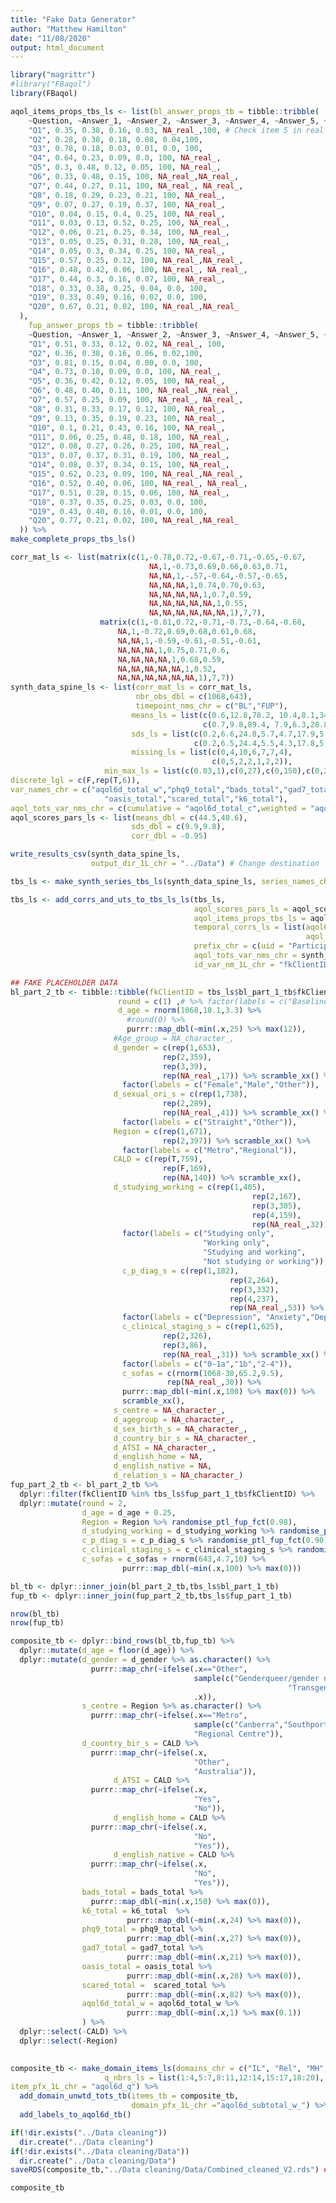 ```yaml
---
title: "Fake Data Generator"
author: "Matthew Hamilton"
date: "11/08/2020"
output: html_document
---
```


```r
library("magrittr")
#library("FBaqol")
library(FBaqol)
```

```r

aqol_items_props_tbs_ls <- list(bl_answer_props_tb = tibble::tribble(
    ~Question, ~Answer_1, ~Answer_2, ~Answer_3, ~Answer_4, ~Answer_5, ~Answer_6,
    "Q1", 0.35, 0.38, 0.16, 0.03, NA_real_,100, # Check item 5 in real data.
    "Q2", 0.28, 0.38, 0.18, 0.08, 0.04,100,
    "Q3", 0.78, 0.18, 0.03, 0.01, 0.0, 100,
    "Q4", 0.64, 0.23, 0.09, 0.0, 100, NA_real_,
    "Q5", 0.3, 0.48, 0.12, 0.05, 100, NA_real_,
    "Q6", 0.33, 0.48, 0.15, 100, NA_real_,NA_real_,
    "Q7", 0.44, 0.27, 0.11, 100, NA_real_, NA_real_,
    "Q8", 0.18, 0.29, 0.23, 0.21, 100, NA_real_,
    "Q9", 0.07, 0.27, 0.19, 0.37, 100, NA_real_,
    "Q10", 0.04, 0.15, 0.4, 0.25, 100, NA_real_,
    "Q11", 0.03, 0.13, 0.52, 0.25, 100, NA_real_,
    "Q12", 0.06, 0.21, 0.25, 0.34, 100, NA_real_,
    "Q13", 0.05, 0.25, 0.31, 0.28, 100, NA_real_,
    "Q14", 0.05, 0.3, 0.34, 0.25, 100, NA_real_,
    "Q15", 0.57, 0.25, 0.12, 100, NA_real_,NA_real_,
    "Q16", 0.48, 0.42, 0.06, 100, NA_real_, NA_real_,
    "Q17", 0.44, 0.3, 0.16, 0.07, 100, NA_real_,
    "Q18", 0.33, 0.38, 0.25, 0.04, 0.0, 100,
    "Q19", 0.33, 0.49, 0.16, 0.02, 0.0, 100,
    "Q20", 0.67, 0.21, 0.02, 100, NA_real_,NA_real_
  ),
    fup_answer_props_tb = tibble::tribble(
    ~Question, ~Answer_1, ~Answer_2, ~Answer_3, ~Answer_4, ~Answer_5, ~Answer_6,
    "Q1", 0.51, 0.33, 0.12, 0.02, NA_real_, 100,
    "Q2", 0.36, 0.38, 0.16, 0.06, 0.02,100,
    "Q3", 0.81, 0.15, 0.04, 0.00, 0.0, 100,
    "Q4", 0.73, 0.18, 0.09, 0.0, 100, NA_real_,
    "Q5", 0.36, 0.42, 0.12, 0.05, 100, NA_real_,
    "Q6", 0.48, 0.40, 0.11, 100, NA_real_,NA_real_,
    "Q7", 0.57, 0.25, 0.09, 100, NA_real_, NA_real_,
    "Q8", 0.31, 0.33, 0.17, 0.12, 100, NA_real_,
    "Q9", 0.13, 0.35, 0.19, 0.23, 100, NA_real_,
    "Q10", 0.1, 0.21, 0.43, 0.16, 100, NA_real_,
    "Q11", 0.06, 0.25, 0.48, 0.18, 100, NA_real_,
    "Q12", 0.08, 0.27, 0.26, 0.25, 100, NA_real_,
    "Q13", 0.07, 0.37, 0.31, 0.19, 100, NA_real_,
    "Q14", 0.08, 0.37, 0.34, 0.15, 100, NA_real_,
    "Q15", 0.62, 0.23, 0.09, 100, NA_real_,NA_real_,
    "Q16", 0.52, 0.40, 0.06, 100, NA_real_, NA_real_,
    "Q17", 0.51, 0.28, 0.15, 0.06, 100, NA_real_,
    "Q18", 0.37, 0.35, 0.25, 0.03, 0.0, 100,
    "Q19", 0.43, 0.40, 0.16, 0.01, 0.0, 100,
    "Q20", 0.77, 0.21, 0.02, 100, NA_real_,NA_real_
  )) %>%
make_complete_props_tbs_ls()

```

```r
corr_mat_ls <- list(matrix(c(1,-0.78,0.72,-0.67,-0.71,-0.65,-0.67,
                               NA,1,-0.73,0.69,0.66,0.63,0.71,
                               NA,NA,1,-.57,-0.64,-0.57,-0.65,
                               NA,NA,NA,1,0.74,0.70,0.63,
                               NA,NA,NA,NA,1,0.7,0.59,
                               NA,NA,NA,NA,NA,1,0.55,
                               NA,NA,NA,NA,NA,NA,1),7,7),
                    matrix(c(1,-0.81,0.72,-0.71,-0.73,-0.64,-0.68,
                        NA,1,-0.72,0.69,0.68,0.61,0.68,
                        NA,NA,1,-0.59,-0.61,-0.51,-0.61,
                        NA,NA,NA,1,0.75,0.71,0.6,
                        NA,NA,NA,NA,1,0.68,0.59,
                        NA,NA,NA,NA,NA,1,0.52,
                        NA,NA,NA,NA,NA,NA,1),7,7)) 
synth_data_spine_ls <- list(corr_mat_ls = corr_mat_ls,
                            nbr_obs_dbl = c(1068,643),
                            timepoint_nms_chr = c("BL","FUP"),
                           means_ls = list(c(0.6,12.8,78.2, 10.4,8.1,34.2,12.2),
                                           c(0.7,9.8,89.4, 7.9,6.3,28.8,9.8)),
                           sds_ls = list(c(0.2,6.6,24.8,5.7,4.7,17.9,5.8),
                                         c(0.2,6.5,24.4,5.5,4.3,17.8,5.9)),
                           missing_ls = list(c(0,4,10,6,7,7,4),
                                             c(0,5,2,2,1,2,2)),
                     min_max_ls = list(c(0.03,1),c(0,27),c(0,150),c(0,21),c(0,20),c(0,82),c(0,24)),
discrete_lgl = c(F,rep(T,6)),
var_names_chr = c("aqol6d_total_w","phq9_total","bads_total","gad7_total",
                     "oasis_total","scared_total","k6_total"),
aqol_tots_var_nms_chr = c(cumulative = "aqol6d_total_c",weighted = "aqol6d_total_w")) 
aqol_scores_pars_ls <- list(means_dbl = c(44.5,40.6), 
                           sds_dbl = c(9.9,9.8),
                           corr_dbl = -0.95)
```

```r
write_results_csv(synth_data_spine_ls,
                  output_dir_1L_chr = "../Data") # Change destination
```

```r
tbs_ls <- make_synth_series_tbs_ls(synth_data_spine_ls, series_names_chr = c("bl_part_1_tb","fup_part_1_tb"))

```

```r
tbs_ls <- add_corrs_and_uts_to_tbs_ls_ls(tbs_ls,
                                         aqol_scores_pars_ls = aqol_scores_pars_ls,
                                         aqol_items_props_tbs_ls = aqol_items_props_tbs_ls,
                                         temporal_corrs_ls = list(aqol6d_total_w = 0.85,
                                                                  aqol_scores = 0.9), 
                                         prefix_chr = c(uid = "Participant_",aqol_item = "aqol6d_q"),
                                         aqol_tots_var_nms_chr = synth_data_spine_ls$aqol_tots_var_nms_chr,
                                         id_var_nm_1L_chr = "fkClientID")

```


```r
## FAKE PLACEHOLDER DATA
bl_part_2_tb <- tibble::tibble(fkClientID = tbs_ls$bl_part_1_tb$fkClientID,
                        round = c(1) ,# %>% factor(labels = c("Baseline")),
                        d_age = rnorm(1068,18.1,3.3) %>% 
                          #round(0) %>% 
                          purrr::map_dbl(~min(.x,25) %>% max(12)),
                       #Age_group = NA_character_,
                       d_gender = c(rep(1,653),
                                  rep(2,359),
                                  rep(3,39),
                                  rep(NA_real_,17)) %>% scramble_xx() %>%
                         factor(labels = c("Female","Male","Other")),
                       d_sexual_ori_s = c(rep(1,738),
                                  rep(2,289),
                                  rep(NA_real_,41)) %>% scramble_xx() %>%
                         factor(labels = c("Straight","Other")),
                       Region = c(rep(1,671),
                                  rep(2,397)) %>% scramble_xx() %>%
                         factor(labels = c("Metro","Regional")),
                       CALD = c(rep(T,759),
                                  rep(F,169),
                                  rep(NA,140)) %>% scramble_xx(),
                       d_studying_working = c(rep(1,405),
                                                      rep(2,167),
                                                      rep(3,305),
                                                      rep(4,159),
                                                      rep(NA_real_,32)) %>% scramble_xx() %>% 
                         factor(labels = c("Studying only",
                                           "Working only",
                                           "Studying and working",
                                           "Not studying or working")),
                         c_p_diag_s = c(rep(1,182),
                                                 rep(2,264),
                                                 rep(3,332),
                                                 rep(4,237),
                                                 rep(NA_real_,53)) %>% scramble_xx() %>%
                         factor(labels = c("Depression", "Anxiety","Depression and Anxiety", "Other")),
                         c_clinical_staging_s = c(rep(1,625),
                                  rep(2,326),
                                  rep(3,86),
                                  rep(NA_real_,31)) %>% scramble_xx() %>%
                         factor(labels = c("0-1a","1b","2-4")),
                         c_sofas = c(rnorm(1068-30,65.2,9.5),
                                   rep(NA_real_,30)) %>% 
                         purrr::map_dbl(~min(.x,100) %>% max(0)) %>% 
                         scramble_xx(),
                       s_centre = NA_character_, 
                       d_agegroup = NA_character_,  
                       d_sex_birth_s = NA_character_,   
                       d_country_bir_s = NA_character_, 
                       d_ATSI = NA_character_,
                       d_english_home = NA, 
                       d_english_native = NA, 
                       d_relation_s = NA_character_)
fup_part_2_tb <- bl_part_2_tb %>% 
  dplyr::filter(fkClientID %in% tbs_ls$fup_part_1_tb$fkClientID) %>%
  dplyr::mutate(round = 2,
                d_age = d_age + 0.25,
                Region = Region %>% randomise_ptl_fup_fct(0.98),
                d_studying_working = d_studying_working %>% randomise_ptl_fup_fct(0.9),
                c_p_diag_s = c_p_diag_s %>% randomise_ptl_fup_fct(0.90),
                c_clinical_staging_s = c_clinical_staging_s %>% randomise_ptl_fup_fct(0.8),
                c_sofas = c_sofas + rnorm(643,4.7,10) %>% 
                         purrr::map_dbl(~min(.x,100) %>% max(0)))


```

```r
bl_tb <- dplyr::inner_join(bl_part_2_tb,tbs_ls$bl_part_1_tb) 
fup_tb <- dplyr::inner_join(fup_part_2_tb,tbs_ls$fup_part_1_tb)
```
```r
nrow(bl_tb)
nrow(fup_tb)
```

```r
composite_tb <- dplyr::bind_rows(bl_tb,fup_tb) %>%
  dplyr::mutate(d_age = floor(d_age)) %>%
  dplyr::mutate(d_gender = d_gender %>% as.character() %>%
                  purrr::map_chr(~ifelse(.x=="Other",
                                         sample(c("Genderqueer/gender nonconforming/agender",
                                                              "Transgender"),1),
                                         .x)),
                s_centre = Region %>% as.character() %>%
                  purrr::map_chr(~ifelse(.x=="Metro",
                                         sample(c("Canberra","Southport","Knox"),1),
                                         "Regional Centre")),
                d_country_bir_s = CALD %>%
                  purrr::map_chr(~ifelse(.x,
                                         "Other",
                                         "Australia")), 
                       d_ATSI = CALD %>%
                  purrr::map_chr(~ifelse(.x,
                                         "Yes",
                                         "No")),
                       d_english_home = CALD %>%
                  purrr::map_chr(~ifelse(.x,
                                         "No",
                                         "Yes")), 
                       d_english_native = CALD %>%
                  purrr::map_chr(~ifelse(.x,
                                         "No",
                                         "Yes")),
                bads_total = bads_total %>% 
                  purrr::map_dbl(~min(.x,150) %>% max(0)),
                k6_total = k6_total  %>%
                          purrr::map_dbl(~min(.x,24) %>% max(0)),
                phq9_total = phq9_total %>%
                          purrr::map_dbl(~min(.x,27) %>% max(0)),
                gad7_total = gad7_total %>%
                          purrr::map_dbl(~min(.x,21) %>% max(0)),
                oasis_total = oasis_total %>%
                          purrr::map_dbl(~min(.x,20) %>% max(0)),
                scared_total =  scared_total %>%
                          purrr::map_dbl(~min(.x,82) %>% max(0)),
                aqol6d_total_w = aqol6d_total_w %>%
                          purrr::map_dbl(~min(.x,1) %>% max(0.1))
                ) %>%
  dplyr::select(-CALD) %>%
  dplyr::select(-Region)
    
```

```r
composite_tb <- make_domain_items_ls(domains_chr = c("IL", "Rel", "MH", "Coping","Pain", "Sense"),
                     q_nbrs_ls = list(1:4,5:7,8:11,12:14,15:17,18:20),
item_pfx_1L_chr = "aqol6d_q") %>%
  add_domain_unwtd_tots_tb(items_tb = composite_tb,
                           domain_pfx_1L_chr ="aqol6d_subtotal_w_") %>%
  add_labels_to_aqol6d_tb()


```

```r
if(!dir.exists("../Data cleaning"))
  dir.create("../Data cleaning")
if(!dir.exists("../Data cleaning/Data"))
  dir.create("../Data cleaning/Data")
saveRDS(composite_tb,"../Data cleaning/Data/Combined_cleaned_V2.rds") ## NEED TO CHANGE THIS BEFORE HANDING OVER
```

```r
composite_tb
```

